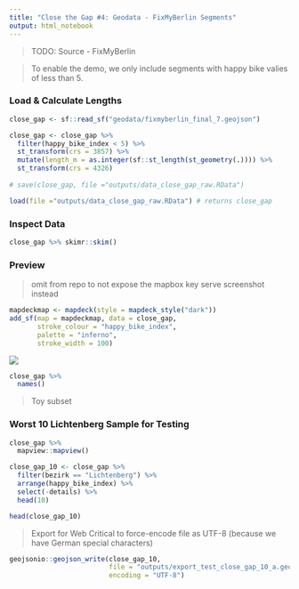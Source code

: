 ```yaml
---
title: "Close the Gap #4: Geodata - FixMyBerlin Segments"
output: html_notebook
---
```


> TODO: Source - FixMyBerlin

> To enable the demo, we only include segments with happy bike valies of less than 5.

### Load & Calculate Lengths

```r
close_gap <- sf::read_sf("geodata/fixmyberlin_final_7.geojson")

close_gap <- close_gap %>%
  filter(happy_bike_index < 5) %>%
  st_transform(crs = 3857) %>%
  mutate(length_m = as.integer(sf::st_length(st_geometry(.)))) %>% 
  st_transform(crs = 4326)
  
# save(close_gap, file ="outputs/data_close_gap_raw.RData")
```

```r
load(file ="outputs/data_close_gap_raw.RData") # returns close_gap
```

### Inspect Data

```r
close_gap %>% skimr::skim()
```


### Preview

> omit from repo to not expose the mapbox key
> serve screenshot instead

```r
mapdeckmap <- mapdeck(style = mapdeck_style("dark"))
add_sf(map = mapdeckmap, data = close_gap,
       stroke_colour = "happy_bike_index",
       palette = "inferno",
       stroke_width = 100)
```

![](img/unhappy_3_preview.jpg)

```r
close_gap %>% 
  names()
```

> Toy subset

### Worst 10 Lichtenberg Sample for Testing

```r
close_gap %>% 
  mapview::mapview()
```

```r
close_gap_10 <- close_gap %>% 
  filter(bezirk == "Lichtenberg") %>% 
  arrange(happy_bike_index) %>% 
  select(-details) %>% 
  head(10)
```

```r
head(close_gap_10)
```

> Export for Web
> Critical to force-encode file as UTF-8 (because we have German special characters)

```r
geojsonio::geojson_write(close_gap_10,
                         file = "outputs/export_test_close_gap_10_a.geojson",
                         encoding = "UTF-8")
```


